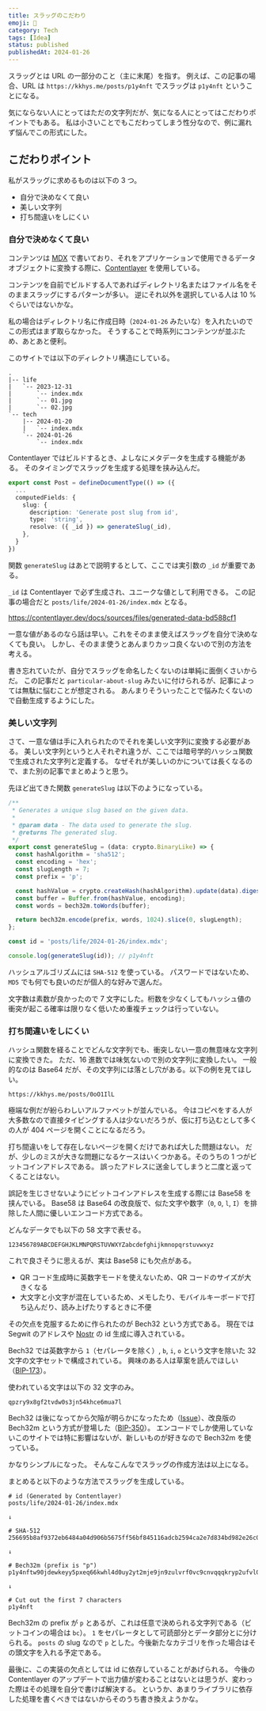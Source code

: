 ```yaml
---
title: スラッグのこだわり
emoji: 🔗
category: Tech
tags: [Idea]
status: published
publishedAt: 2024-01-26
---
```


スラッグとは URL の一部分のこと（主に末尾）を指す。
例えば、この記事の場合、URL は `https://kkhys.me/posts/p1y4nft` でスラッグは `p1y4nft` ということになる。

気にならない人にとってはただの文字列だが、気になる人にとってはこだわりポイントでもある。
私は小さいことでもこだわってしまう性分なので、例に漏れず悩んでこの形式にした。

## こだわりポイント

私がスラッグに求めるものは以下の 3 つ。

- 自分で決めなくて良い
- 美しい文字列
- 打ち間違いをしにくい

### 自分で決めなくて良い

コンテンツは [MDX](https://mdxjs.com) で書いており、それをアプリケーションで使用できるデータオブジェクトに変換する際に、[Contentlayer](https://contentlayer.dev) を使用している。

コンテンツを自前でビルドする人であればディレクトリ名またはファイル名をそのままスラッグにするパターンが多い。
逆にそれ以外を選択している人は 10 % ぐらいではないかな。

私の場合はディレクトリ名に作成日時（`2024-01-26` みたいな）を入れたいのでこの形式はまず取らなかった。
そうすることで時系列にコンテンツが並ぶため、あとあと便利。

このサイトでは以下のディレクトリ構造にしている。

```text
.
|-- life
|   `-- 2023-12-31
|       `-- index.mdx
|       `-- 01.jpg
|       `-- 02.jpg
`-- tech
    |-- 2024-01-20
    |   `-- index.mdx
    `-- 2024-01-26
        `-- index.mdx
```

Contentlayer ではビルドするとき、よしなにメタデータを生成する機能がある。
そのタイミングでスラッグを生成する処理を挟み込んだ。

```ts title="lib/contentlayer/definitions/Post.ts" showLineNumbers
export const Post = defineDocumentType(() => ({
  ...
  computedFields: {
    slug: {
      description: 'Generate post slug from id',
      type: 'string',
      resolve: ({ _id }) => generateSlug(_id),
    },
  }
})
```

関数 `generateSlug` はあとで説明するとして、ここでは実引数の `_id` が重要である。

`_id` は Contentlayer で必ず生成され、ユニークな値として利用できる。
この記事の場合だと `posts/life/2024-01-26/index.mdx` となる。

https://contentlayer.dev/docs/sources/files/generated-data-bd588cf1

一意な値があるのなら話は早い。これをそのまま使えばスラッグを自分で決めなくても良い。
しかし、そのまま使うとあんまりカッコ良くないので別の方法を考える。

書き忘れていたが、自分でスラッグを命名したくないのは単純に面倒くさいからだ。
この記事だと `particular-about-slug` みたいに付けられるが、記事によっては無駄に悩むことが想定される。
あんまりそういったことで悩みたくないので自動生成するようにした。

### 美しい文字列

さて、一意な値は手に入れられたのでそれを美しい文字列に変換する必要がある。
美しい文字列というと人それぞれ違うが、ここでは暗号学的ハッシュ関数で生成された文字列と定義する。
なぜそれが美しいのかについては長くなるので、また別の記事でまとめようと思う。

先ほど出てきた関数 `generateSlug` は以下のようになっている。

```ts title="lib/contentlayer/utils.ts" showLineNumbers
/**
 * Generates a unique slug based on the given data.
 *
 * @param data - The data used to generate the slug.
 * @returns The generated slug.
 */
export const generateSlug = (data: crypto.BinaryLike) => {
  const hashAlgorithm = 'sha512';
  const encoding = 'hex';
  const slugLength = 7;
  const prefix = 'p';

  const hashValue = crypto.createHash(hashAlgorithm).update(data).digest(encoding);
  const buffer = Buffer.from(hashValue, encoding);
  const words = bech32m.toWords(buffer);

  return bech32m.encode(prefix, words, 1024).slice(0, slugLength);
};

const id = 'posts/life/2024-01-26/index.mdx';

console.log(generateSlug(id)); // p1y4nft
```

ハッシュアルゴリズムには `SHA-512` を使っている。
パスワードではないため、`MD5` でも何でも良いのだが個人的な好みで選んだ。

文字数は素数が良かったので 7 文字にした。桁数を少なくしてもハッシュ値の衝突が起こる確率は限りなく低いため重複チェックは行っていない。

### 打ち間違いをしにくい

ハッシュ関数を経ることでどんな文字列でも、衝突しない一意の無意味な文字列に変換できた。
ただ、16 進数では味気ないので別の文字列に変換したい。
一般的なのは Base64 だが、その文字列には落とし穴がある。以下の例を見てほしい。

```text
https://kkhys.me/posts/0oO1IlL
```

極端な例だが紛らわしいアルファベットが並んでいる。
今はコピペをする人が大多数なので直接タイピングする人は少ないだろうが、仮に打ち込むとして多くの人が 404 ページを開くことになるだろう。

打ち間違いをして存在しないページを開くだけであれば大した問題はない。
だが、少しのミスが大きな問題になるケースはいくつかある。そのうちの 1 つがビットコインアドレスである。
誤ったアドレスに送金してしまうと二度と返ってくることはない。

誤記を生じさせないようにビットコインアドレスを生成する際には Base58 を挟んでいる。
Base58 は Base64 の改良版で、似た文字や数字（`0`, `O`, `l`, `I`）を排除した人間に優しいエンコード方式である。

どんなデータでも以下の 58 文字で表せる。

```text
123456789ABCDEFGHJKLMNPQRSTUVWXYZabcdefghijkmnopqrstuvwxyz
```

これで良さそうに思えるが、実は Base58 にも欠点がある。

- QR コード生成時に英数字モードを使えないため、QR コードのサイズが大きくなる
- 大文字と小文字が混在しているため、メモしたり、モバイルキーボードで打ち込んだり、読み上げたりするときに不便

その欠点を克服するために作られたのが Bech32 という方式である。
現在では Segwit のアドレスや [Nostr](https://github.com/nostr-protocol) の id 生成に導入されている。

Bech32 では英数字から `1`（セパレータを除く）, `b`, `i`, `o` という文字を除いた 32 文字の文字セットで構成されている。
興味のある人は草案を読んでほしい（[BIP-173](https://github.com/bitcoin/bips/blob/master/bip-0173.mediawiki)）。

使われている文字は以下の 32 文字のみ。

```text
qpzry9x8gf2tvdw0s3jn54khce6mua7l
```

Bech32 は後になってから欠陥が明らかになったため（[Issue](https://github.com/sipa/bech32/issues/51)）、改良版の Bech32m という方式が登場した（[BIP-350](https://github.com/bitcoin/bips/blob/master/bip-0350.mediawiki)）。
エンコードでしか使用していないこのサイトでは特に影響はないが、新しいものが好きなので Bech32m を使っている。

かなりシンプルになった。
そんなこんなでスラッグの作成方法は以上になる。

まとめると以下のような方法でスラッグを生成している。

```text
# id (Generated by Contentlayer)
posts/life/2024-01-26/index.mdx

↓

# SHA-512
256695b8af9372eb6484a04d906b5675ff56bf845116adcb2594ca2e7d834bd982e26c000161902ae259f7b509e12458843b1abaee8dae2061f8b6723d4ae301

↓

# Bech32m (prefix is "p")
p1y4nftw90jdewkeyy5pxeq66kwhl4d0uy2yt2mje9jn9zulvrf0vc9cnvqqqkryp2ufvl0dgfuyj93ppmr2awardwypsl3dnj849wxqgr38kz4

↓

# Cut out the first 7 characters
p1y4nft
```

Bech32m の prefix が `p` とあるが、これは任意で決められる文字列である（ビットコインの場合は `bc`）。
`1` をセパレータとして可読部分とデータ部分とに分けられる。
`posts` の slug なので `p` とした。今後新たなカテゴリを作った場合はその頭文字を入れる予定である。

最後に、この実装の欠点としては id に依存していることがあげられる。
今後の Contentlayer のアップデートで出力値が変わることはないとは思うが、変わった際はその処理を自分で書けば解決する。
というか、あまりライブラリに依存した処理を書くべきではないからそのうち書き換えようかな。
